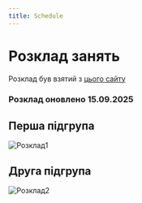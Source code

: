 ```yaml
---
title: Schedule
---
```



# Розклад занять

<Callout type="info">Розклад був взятий з [цього сайту](http://193.189.127.179:5010/time-table/group?type=0)</Callout>

### Розклад оновлено 15.09.2025

## Перша підгрупа

![Розклад1](/img/schedule1.jpg)

## Друга підгрупа

![Розклад2](/img/schedule2.jpg)
